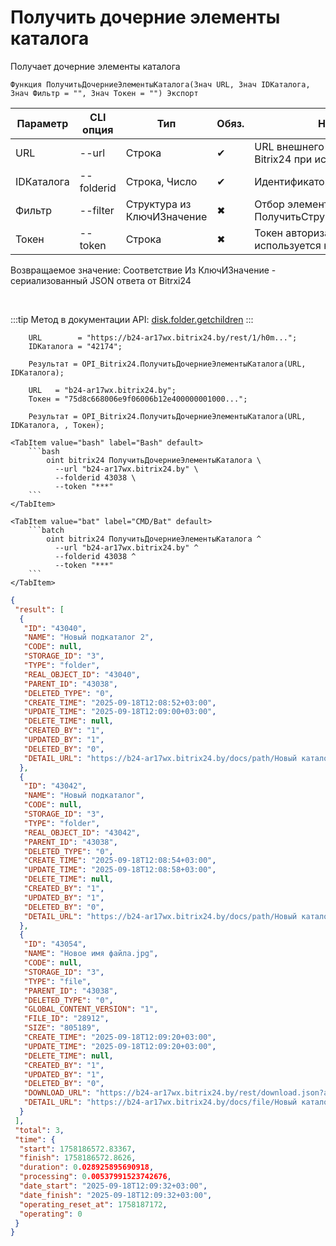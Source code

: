 ﻿---
sidebar_position: 7
description: Получить дочерние элементы каталога и другие функции для работы с Bitrix24 в Открытом пакете интеграций - бесплатной open-source библиотеке интеграций для 1С:Предприятие 8, OneScript и CLI
keywords: [1C, 1С, 1С:Предприятие, 1С:Предприятие 8.3, API, Интеграция, Сервисы, Обмен, OneScript, CLI, Bitrix24]
---


# Получить дочерние элементы каталога
 Получает дочерние элементы каталога



`Функция ПолучитьДочерниеЭлементыКаталога(Знач URL, Знач IDКаталога, Знач Фильтр = "", Знач Токен = "") Экспорт`

  | Параметр | CLI опция | Тип | Обяз. | Назначение |
  |-|-|-|-|-|
  | URL | --url | Строка | &#x2714; | URL внешнего вебхука или адрес Bitrix24 при использовании токена |
  | IDКаталога | --folderid | Строка, Число | &#x2714; | Идентификатор каталога |
  | Фильтр | --filter | Структура из КлючИЗначение | &#x2716; | Отбор элементов (См. ПолучитьСтруктуруФильтраКаталога) |
  | Токен | --token | Строка | &#x2716; | Токен авторизации, если используется не вебхук |

  
  Возвращаемое значение:   Соответствие Из КлючИЗначение - сериализованный JSON ответа от Bitrxi24

<br/>

:::tip
Метод в документации API: [disk.folder.getchildren](https://dev.1c-bitrix.ru/rest_help/disk/folder/disk_folder_getchildren.php)
:::
<br/>


```bsl title="Пример использования для 1С:Предприятие/OneScript"
    URL        = "https://b24-ar17wx.bitrix24.by/rest/1/h0m...";
    IDКаталога = "42174";

    Результат = OPI_Bitrix24.ПолучитьДочерниеЭлементыКаталога(URL, IDКаталога);

    URL   = "b24-ar17wx.bitrix24.by";
    Токен = "75d8c668006e9f06006b12e400000001000...";

    Результат = OPI_Bitrix24.ПолучитьДочерниеЭлементыКаталога(URL, IDКаталога, , Токен);
```
    

 <Tabs>
  
    <TabItem value="bash" label="Bash" default>
        ```bash
            oint bitrix24 ПолучитьДочерниеЭлементыКаталога \
              --url "b24-ar17wx.bitrix24.by" \
              --folderid 43038 \
              --token "***"
        ```
    </TabItem>
  
    <TabItem value="bat" label="CMD/Bat" default>
        ```batch
            oint bitrix24 ПолучитьДочерниеЭлементыКаталога ^
              --url "b24-ar17wx.bitrix24.by" ^
              --folderid 43038 ^
              --token "***"
        ```
    </TabItem>
</Tabs>


```json title="Результат"
{
 "result": [
  {
   "ID": "43040",
   "NAME": "Новый подкаталог 2",
   "CODE": null,
   "STORAGE_ID": "3",
   "TYPE": "folder",
   "REAL_OBJECT_ID": "43040",
   "PARENT_ID": "43038",
   "DELETED_TYPE": "0",
   "CREATE_TIME": "2025-09-18T12:08:52+03:00",
   "UPDATE_TIME": "2025-09-18T12:09:00+03:00",
   "DELETE_TIME": null,
   "CREATED_BY": "1",
   "UPDATED_BY": "1",
   "DELETED_BY": "0",
   "DETAIL_URL": "https://b24-ar17wx.bitrix24.by/docs/path/Новый каталог/Новый подкаталог 2"
  },
  {
   "ID": "43042",
   "NAME": "Новый подкаталог",
   "CODE": null,
   "STORAGE_ID": "3",
   "TYPE": "folder",
   "REAL_OBJECT_ID": "43042",
   "PARENT_ID": "43038",
   "DELETED_TYPE": "0",
   "CREATE_TIME": "2025-09-18T12:08:54+03:00",
   "UPDATE_TIME": "2025-09-18T12:08:58+03:00",
   "DELETE_TIME": null,
   "CREATED_BY": "1",
   "UPDATED_BY": "1",
   "DELETED_BY": "0",
   "DETAIL_URL": "https://b24-ar17wx.bitrix24.by/docs/path/Новый каталог/Новый подкаталог"
  },
  {
   "ID": "43054",
   "NAME": "Новое имя файла.jpg",
   "CODE": null,
   "STORAGE_ID": "3",
   "TYPE": "file",
   "PARENT_ID": "43038",
   "DELETED_TYPE": "0",
   "GLOBAL_CONTENT_VERSION": "1",
   "FILE_ID": "28912",
   "SIZE": "805189",
   "CREATE_TIME": "2025-09-18T12:09:20+03:00",
   "UPDATE_TIME": "2025-09-18T12:09:20+03:00",
   "DELETE_TIME": null,
   "CREATED_BY": "1",
   "UPDATED_BY": "1",
   "DELETED_BY": "0",
   "DOWNLOAD_URL": "https://b24-ar17wx.bitrix24.by/rest/download.json?auth=c5d8cb68006e9f06006b12e4000000010000077987a8c1c3de539e5d51ab0840ba7db3&token=disk%7CaWQ9NDMwNTQmXz0ydWM3ejMzOGIzNWFOdGt6MmNPUXhWVVlOY3RtNTF5Nw%3D%3D%7CImRvd25sb2FkfGRpc2t8YVdROU5ETXdOVFFtWHoweWRXTTNlak16T0dJek5XRk9kR3Q2TW1OUFVYaFdWVmxPWTNSdE5URjVOdz09fGM1ZDhjYjY4MDA2ZTlmMDYwMDZiMTJlNDAwMDAwMDAxMDAwMDA3Nzk4N2E4YzFjM2RlNTM5ZTVkNTFhYjA4NDBiYTdkYjMi.%2BQF5grgsRLVuK10mPyuXTXUFrIL%2FhO5MGl9RczT2GlQ%3D",
   "DETAIL_URL": "https://b24-ar17wx.bitrix24.by/docs/file/Новый каталог/Новое имя файла.jpg"
  }
 ],
 "total": 3,
 "time": {
  "start": 1758186572.83367,
  "finish": 1758186572.8626,
  "duration": 0.028925895690918,
  "processing": 0.00537991523742676,
  "date_start": "2025-09-18T12:09:32+03:00",
  "date_finish": "2025-09-18T12:09:32+03:00",
  "operating_reset_at": 1758187172,
  "operating": 0
 }
}
```
